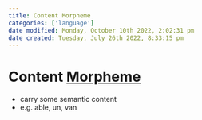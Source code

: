 ```yaml
---
title: Content Morpheme
categories: ['language']
date modified: Monday, October 10th 2022, 2:02:31 pm
date created: Tuesday, July 26th 2022, 8:33:15 pm
---
```


# Content [Morpheme](Morpheme.qmd)
- carry some semantic content
- e.g. able, un, van



